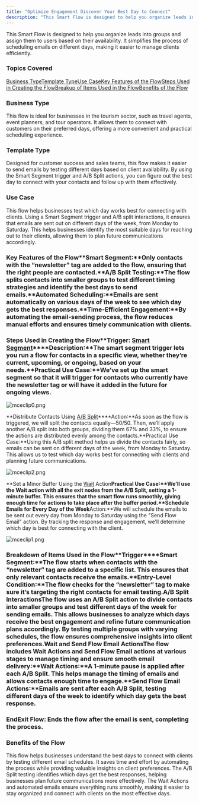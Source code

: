 ```yaml
---
title: "Optimize Engagement Discover Your Best Day to Connect"
description: "This Smart Flow is designed to help you organize leads into groups and assign them to users based on their availability. It simplifies the process of"
---
```


This Smart Flow is designed to help you organize leads into groups and assign them to users based on their availability. It simplifies the process of scheduling emails on different days, making it easier to manage clients efficiently.

### Topics Covered

[Business Type](https://support.salesmate.io/hc/en-us/articles/42343159769369-Optimize-Engagement-Discover-Your-Best-Day-to-Connect#h_01JHTMDMX0YGC9EE89QJ2PHTBD)[Template Type](https://support.salesmate.io/hc/en-us/articles/42343159769369-Optimize-Engagement-Discover-Your-Best-Day-to-Connect#h_01JHTMDCQ19V4TJZWPAG6ZA507)[Use Case](https://support.salesmate.io/hc/en-us/articles/42343159769369-Optimize-Engagement-Discover-Your-Best-Day-to-Connect#h_01JHTMD6FSPEGDE945GBY75ZK7)[Key Features of the Flow](https://support.salesmate.io/hc/en-us/articles/42343159769369-Optimize-Engagement-Discover-Your-Best-Day-to-Connect#h_01JHTMD02EAD1FYG7QDRY58QGA)[Steps Used in Creating the Flow](https://support.salesmate.io/hc/en-us/articles/42343159769369-Optimize-Engagement-Discover-Your-Best-Day-to-Connect#h_01JHTMBF2ZSSVBBD8967QZ57SY)[Breakup of Items Used in the Flow](https://support.salesmate.io/hc/en-us/articles/42343159769369-Optimize-Engagement-Discover-Your-Best-Day-to-Connect#h_01JHTM998AXT356M4MY5TR3CXX)[Benefits of the Flow](https://support.salesmate.io/hc/en-us/articles/42343159769369-Optimize-Engagement-Discover-Your-Best-Day-to-Connect#h_01JHTMC4X51MZ62D7V4VAQTYDZ)

### Business Type

This flow is ideal for businesses in the tourism sector, such as travel agents, event planners, and tour operators. It allows them to connect with customers on their preferred days, offering a more convenient and practical scheduling experience.

### Template Type

Designed for customer success and sales teams, this flow makes it easier to send emails by testing different days based on client availability. By using the Smart Segment trigger and A/B Split actions, you can figure out the best day to connect with your contacts and follow up with them effectively.

### Use Case

This flow helps businesses test which day works best for connecting with clients. Using a Smart Segment trigger and A/B split interactions, it ensures that emails are sent out on different days of the week, from Monday to Saturday. This helps businesses identify the most suitable days for reaching out to their clients, allowing them to plan future communications accordingly.

### Key Features of the Flow**Smart Segment:**Only contacts with the “newsletter” tag are added to the flow, ensuring that the right people are contacted.**A/B Split Testing:**The flow splits contacts into smaller groups to test different timing strategies and identify the best days to send emails.**Automated Scheduling:**Emails are sent automatically on various days of the week to see which day gets the best responses.**Time-Efficient Engagement:**By automating the email-sending process, the flow reduces manual efforts and ensures timely communication with clients.

### Steps Used in Creating the Flow**Trigger: [Smart Segment](https://support.salesmate.io/hc/en-us/articles/37772408384665)****Description:**The smart segment trigger lets you run a flow for contacts in a specific view, whether they’re current, upcoming, or ongoing, based on your needs.**Practical Use Case:**We’ve set up the smart segment so that it will trigger for contacts who currently have the newsletter tag or will have it added in the future for ongoing views.

![mceclip0.png](./images/mceclip0-8.png)

**Distribute Contacts Using [A/B Split](https://support.salesmate.io/hc/en-us/articles/38138391340185)****Action:**As soon as the flow is triggered, we will split the contacts equally—50/50. Then, we’ll apply another A/B split into both groups, dividing them 67% and 33%, to ensure the actions are distributed evenly among the contacts.**Practical Use Case:**Using this A/B split method helps us divide the contacts fairly, so emails can be sent on different days of the week, from Monday to Saturday. This allows us to test which day works best for connecting with clients and planning future communications.

![mceclip2.png](./images/mceclip2-6.png)

**Set a Minor Buffer Using the [Wait](https://support.salesmate.io/hc/en-us/articles/38138356545433) Action****Practical Use Case:**We’ll use the Wait action with all the exit nodes from the A/B Split, setting a 1-minute buffer. This ensures that the smart flow runs smoothly, giving enough time for actions to take place after the buffer period.**Schedule Emails for Every Day of the Week****Action:**We will schedule the emails to be sent out every day from Monday to Saturday using the "Send Flow Email" action. By tracking the response and engagement, we’ll determine which day is best for connecting with the client.

![mceclip1.png](./images/mceclip1-7.png)

### Breakdown of Items Used in the Flow**Trigger****Smart Segment:**The flow starts when contacts with the “newsletter” tag are added to a specific list. This ensures that only relevant contacts receive the emails.**Entry-Level Condition:**The flow checks for the “newsletter” tag to make sure it’s targeting the right contacts for email testing.**A/B Split Interactions**The flow uses an A/B Split action to divide contacts into smaller groups and test different days of the week for sending emails. This allows businesses to analyze which days receive the best engagement and refine future communication plans accordingly. By testing multiple groups with varying schedules, the flow ensures comprehensive insights into client preferences.**Wait and Send Flow Email Actions**The flow includes Wait Actions and Send Flow Email actions at various stages to manage timing and ensure smooth email delivery:**Wait Actions:**A 1-minute pause is applied after each A/B Split. This helps manage the timing of emails and allows contacts enough time to engage.**Send Flow Email Actions:**Emails are sent after each A/B Split, testing different days of the week to identify which day gets the best response.

### End**Exit Flow**: Ends the flow after the email is sent, completing the process.

### Benefits of the Flow

This flow helps businesses understand the best days to connect with clients by testing different email schedules. It saves time and effort by automating the process while providing valuable insights on client preferences. The A/B Split testing identifies which days get the best responses, helping businesses plan future communications more effectively. The Wait Actions and automated emails ensure everything runs smoothly, making it easier to stay organized and connect with clients on the most effective days.
